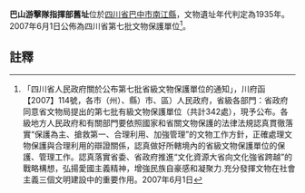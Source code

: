{{msg:四川省文物保護單位
|名稱 = 巴山游擊隊指揮部舊址
|編號 = 286
|圖片 = 
|級別 = S7
|分類 = 
|時代 = 1935年
|地点 = [[四川省|四川省]][[巴中市|巴中市]][[南江縣|南江縣]]
|坐標 =
|登錄 = 2007年6月1日
}}
'''巴山游擊隊指揮部舊址'''位於[[四川省|四川省]][[巴中市|巴中市]][[南江縣|南江縣]]，文物遺址年代判定為1935年。2007年6月1日公佈為四川省第七批文物保護單位<ref>「四川省人民政府關於公布第七批省級文物保護單位的通知」，川府函【2007】114號，各市（州）、縣）市、區）人民政府，省級各部門：省政府同意省文物局提出的第七批有級文物保護單位（共計342處），現予公布。各級地方人民政府和有關部門要依照國家和省關文物保護的法律法規認真貫徹落實“保護為主、搶救第一、合理利用、加強管理”的文物工作方針，正確處理文物保護與合理利用的辯證關係，認真做好所轄境內的省級文物保護單位的保護、管理工作。認真落實省委、省政府推進“文化資源大省向文化強省跨越”的戰略構想，弘揚愛國主義精神，增強民族自豪感和凝聚力.充分發揮文物在社會主義三個文明建設中的重要作用。2007年6月1日</ref>。
==註釋==
{{reflist}}
{{文物保護單位小作品}}